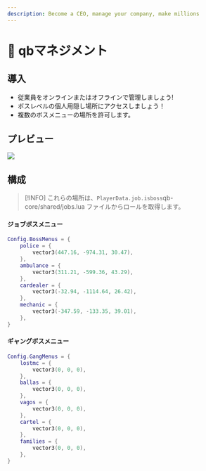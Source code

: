 ```yaml
---
description: Become a CEO, manage your company, make millions
---
```


# 👔 qbマネジメント

## 導入

* 従業員をオンラインまたはオフラインで管理しましょう!
* ボスレベルの個人用隠し場所にアクセスしましょう！
* 複数のボスメニューの場所を許可します。

## プレビュー

![](../.gitbook/assets/manangment.png)

## 構成

> \[!INFO]
> これらの場所は、`PlayerData.job.isboss`qb-core/shared/jobs.lua ファイルからロールを取得します。

#### ジョブボスメニュー

```lua
Config.BossMenus = {
    police = {
        vector3(447.16, -974.31, 30.47),
    },
    ambulance = {
        vector3(311.21, -599.36, 43.29),
    },
    cardealer = {
        vector3(-32.94, -1114.64, 26.42),
    },
    mechanic = {
        vector3(-347.59, -133.35, 39.01),
    },
}
```

#### ギャングボスメニュー

```lua
Config.GangMenus = {
    lostmc = {
        vector3(0, 0, 0),
    },
    ballas = {
        vector3(0, 0, 0),
    },
    vagos = {
        vector3(0, 0, 0),
    },
    cartel = {
        vector3(0, 0, 0),
    },
    families = {
        vector3(0, 0, 0),
    },
}
```
